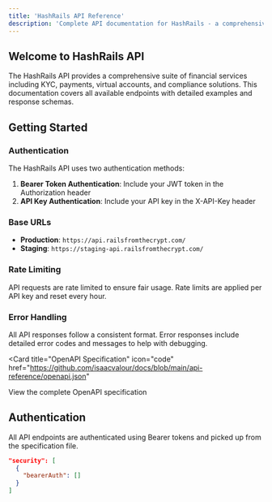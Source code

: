 ```yaml
---
title: 'HashRails API Reference'
description: 'Complete API documentation for HashRails - a comprehensive financial services platform'
---
```


## Welcome to HashRails API

The HashRails API provides a comprehensive suite of financial services including KYC, payments, virtual accounts, and compliance solutions. This documentation covers all available endpoints with detailed examples and response schemas.

## Getting Started

### Authentication

The HashRails API uses two authentication methods:

1. **Bearer Token Authentication**: Include your JWT token in the Authorization header
2. **API Key Authentication**: Include your API key in the X-API-Key header

### Base URLs

- **Production**: `https://api.railsfromthecrypt.com/`
- **Staging**: `https://staging-api.railsfromthecrypt.com/`

### Rate Limiting

API requests are rate limited to ensure fair usage. Rate limits are applied per API key and reset every hour.

### Error Handling

All API responses follow a consistent format. Error responses include detailed error codes and messages to help with debugging.

<Card
  title="OpenAPI Specification"
  icon="code"
  href="https://github.com/isaacvalour/docs/blob/main/api-reference/openapi.json"
>
  View the complete OpenAPI specification
</Card>

## Authentication

All API endpoints are authenticated using Bearer tokens and picked up from the specification file.

```json
"security": [
  {
    "bearerAuth": []
  }
]
```
